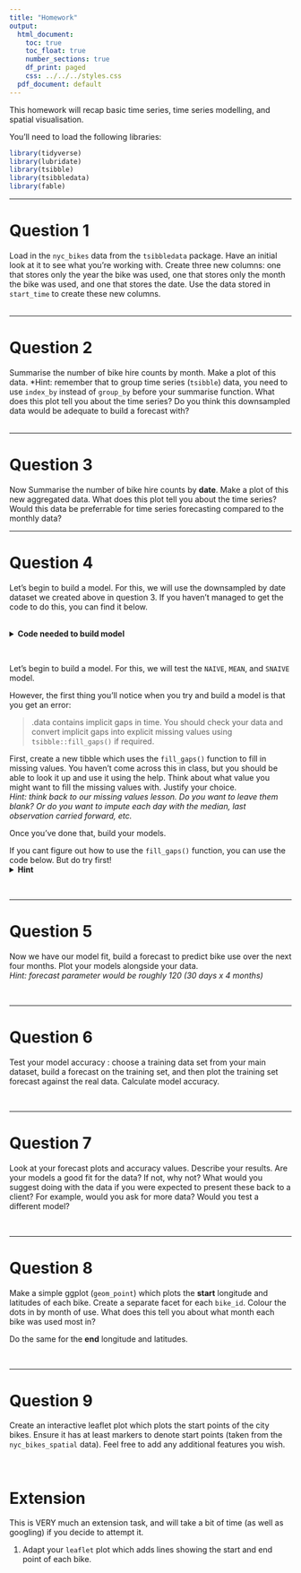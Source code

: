 ```yaml
---
title: "Homework"
output:
  html_document:
    toc: true
    toc_float: true
    number_sections: true
    df_print: paged
    css: ../../../styles.css
  pdf_document: default
---
```


This homework will recap basic time series, time series modelling, and spatial visualisation. 

You'll need to load the following libraries:  

```r
library(tidyverse)
library(lubridate)
library(tsibble)
library(tsibbledata)
library(fable)
```


***

# Question 1  


Load in the `nyc_bikes` data from the `tsibbledata` package. Have an initial look at it to see what you're working with. Create three new columns: one that stores only the year the bike was used, one that stores only the month the bike was used, and one that stores the date. Use the data stored in `start_time` to create these new columns.   
<br>

***

# Question 2  


Summarise the number of bike hire counts by month. Make a plot of this data. *Hint: remember that to group time series (`tsibble`) data, you need to use `index_by` instead of `group_by` before your summarise function. What does this plot tell you about the time series? Do you think this downsampled data would be adequate to build a forecast with?  
<br>

***

# Question 3  


Now Summarise the number of bike hire counts by **date**. Make a plot of this new aggregated data. What does this plot tell you about the time series? Would this data be preferrable for time series forecasting compared to the monthly data?
<br>

***

# Question 4 


Let's begin to build a model. For this, we will use the downsampled by date dataset we created above in question 3. If you haven't managed to get the code to do this, you can find it below.  

<br>
<details>
<summary>**Code needed to build model**</summary>

```r

# count by date 
nyc_bikes_date_summary <- nyc_bikes_year %>% 
  index_by(date_of_use) %>%
  summarise(bike_hire_counts = n())

nyc_bikes_date_summary 
```
</details>
<br>

Let's begin to build a model. For this, we will test the `NAIVE`, `MEAN`, and `SNAIVE` model. 

However, the first thing you'll notice when you try and build a model is that you get an error:

>.data contains implicit gaps in time. You should check your data and convert implicit gaps into explicit missing values using `tsibble::fill_gaps()` if required.

First, create a new tibble which uses the `fill_gaps()` function to fill in missing values. You haven't come across this in class, but you should be able to look it up and use it using the help. Think about what value you might want to fill the missing values with. Justify your choice.   
*Hint: think back to our missing values lesson. Do you want to leave them blank? Or do you want to impute each day with the median, last observation carried forward, etc.*   

Once you've done that, build your models.    


If you cant figure out how to use the `fill_gaps()` function, you can use the code below. But do try first!
<details>
<summary>**Hint**</summary>
```r
# fill the gaps : here i'll use median as it's a decent summary of how bike rentals work (not overly affected by seasonal changes)
nyc_bikes_filled <- nyc_bikes_date_summary %>%
  fill_gaps(bike_hire_counts = as.integer(median(bike_hire_counts)))
```

</details>
<br>

***

# Question 5


Now we have our model fit, build a forecast to predict bike use over the next four months. Plot your models alongside your data.  
*Hint: forecast parameter would be roughly 120 (30 days x 4 months)*

<br>

***

# Question 6 


Test your model accuracy : choose a training data set from your main dataset, build a forecast on the training set, and then plot the training set forecast against the real data. Calculate model accuracy. 

<br>

***

# Question 7


Look at your forecast plots and accuracy values. Describe your results. Are your models a good fit for the data? If not, why not? 
What would you suggest doing with the data if you were expected to present these back to a client? For example, would you ask for more data? Would you test a different model?

<br>

***

# Question 8

Make a simple ggplot (`geom_point`) which plots the **start** longitude and latitudes of each bike. Create a separate facet for each `bike_id`. Colour the dots in by month of use. What does this tell you about what month each bike was used most in?

Do the same for the **end** longitude and latitudes. 

<br>

***

# Question 9 

Create an interactive leaflet plot which plots the start points of the city bikes. Ensure it has at least markers to denote start points (taken from the `nyc_bikes_spatial` data). Feel free to add any additional features you wish.   

<br>

# Extension

This is VERY much an extension task, and will take a bit of time (as well as googling) if you decide to attempt it. 

1. Adapt your `leaflet` plot which adds lines showing the start and end point of each bike. 

<br>






